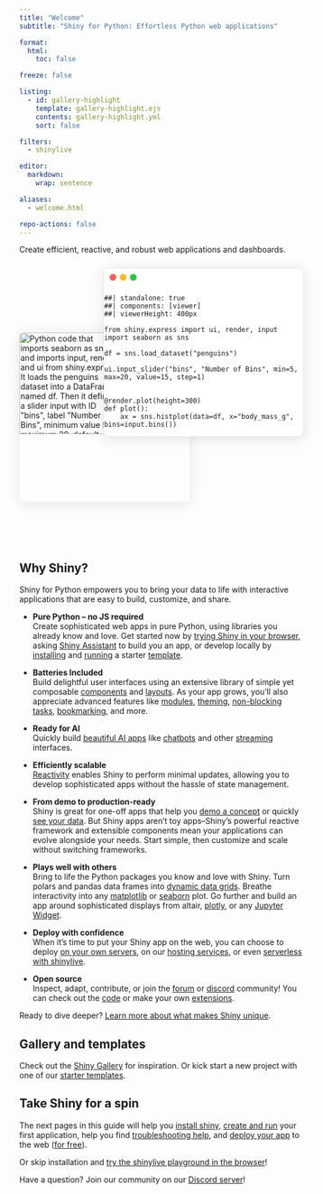 ```yaml
---
title: "Welcome"
subtitle: "Shiny for Python: Effortless Python web applications"

format:
  html:
    toc: false

freeze: false

listing:
  - id: gallery-highlight
    template: gallery-highlight.ejs
    contents: gallery-highlight.yml
    sort: false

filters:
  - shinylive

editor:
  markdown:
    wrap: sentence

aliases:
  - welcome.html

repo-actions: false
---
```


Create efficient, reactive, and robust web applications and dashboards.

::: {.floating-code-app .column-page-inset-right}
```{=html}
<img src="assets/code-welcome.svg" class="img-shadow floating-code", alt='Python code that imports seaborn as sns and imports input, render, and ui from shiny.express. It loads the penguins dataset into a DataFrame named df. Then it defines a slider input with ID "bins", label "Number of Bins", minimum value 5, maximum 20, default value 15, and step size 1. A reactive plot is defined using the @render.plot decorator with a height of 300. The plot function calls sns.histplot with the df DataFrame, uses "body_mass_g" for the x-axis, and sets the number of bins using the current value of input.bins().'>
```

::: {.floating-app}
```{=html}
<div class="traffic-lights">
  <div class="traffic-light red"></div>
  <div class="traffic-light yellow"></div>
  <div class="traffic-light green"></div>
</div>
```
```shinylive-python
##| standalone: true
##| components: [viewer]
##| viewerHeight: 400px

from shiny.express import ui, render, input
import seaborn as sns

df = sns.load_dataset("penguins")

ui.input_slider("bins", "Number of Bins", min=5, max=20, value=15, step=1)


@render.plot(height=300)
def plot():
    ax = sns.histplot(data=df, x="body_mass_g", bins=input.bins())
```
:::

```{=html}
<style>
.floating-app .shinylive-wrapper {
  padding: 0.5em;
  background-color: white;
  margin: 0;
  border-radius: 0 0 8px 8px;
  border-right: none;
  border-bottom: none;
  border-left: none;
}

.floating-code-app {
  position: relative;
  width: 100%;
  min-height: 500px;
}

.floating-code,
.floating-app {
  border-radius: 8px;
  transition: all 0.4s cubic-bezier(0.34, 1.56, 0.64, 1);
  transition-delay: 100ms;
}

/* Traffic lights */
.traffic-lights {
  --traffic-light-size: 12px;
  --traffic-light-gap: 6px;
  --traffic-light-padding: 10px;
  display: flex;
  gap: var(--traffic-light-gap);
  padding: var(--traffic-light-padding);
}

.traffic-light {
  width: var(--traffic-light-size);
  height: var(--traffic-light-size);
  border-radius: 50%;
}

.red { background: #FF5F56; }
.yellow { background: #FFBD2E; }
.green { background: #27C93F; }

/* Desktop/tablet layout */
@media (min-width: 768px) {
  .floating-code,
  .floating-app {
    position: absolute;
  }

  .floating-code {
    left: 0;
    top: 125px;
    width: 60%;
    box-shadow: 0 4px 24px rgba(0, 0, 0, 0.1);
    z-index: 1; /* Below app by default */
  }

  .floating-app {
    right: 0;
    top: 10px;
    width: 70%;
    background: #ffffff;
    border: 1px solid rgba(0, 0, 0, 0.1);
    box-shadow: 0 4px 24px rgba(0, 0, 0, 0.1);
    z-index: 2; /* Above code by default */
  }

  .floating-code:hover {
    transform: translate(0, -14px);
    box-shadow: -8px 12px 32px rgba(0, 0, 0, 0.2) !important;
    z-index: 3;
    width: 80%;
  }

  .floating-code:hover + .floating-app {
    transform: translate(-20px, 0px) scale(0.9);
    box-shadow: 0 4px 16px rgba(0, 0, 0, 0.08);
    opacity: 0.8;
  }
}

/* Mobile layout */
@media (max-width: 767px) {
  .floating-code,
  .floating-app {
    position: relative;
    width: 100%;
    margin-bottom: 20px;
    box-shadow: 0 4px 24px rgba(0, 0, 0, 0.1);
  }

  .traffic-lights {
    --traffic-light-padding: 6px;
    --traffic-light-gap: 4px;
    --traffic-light-size: clamp(5px, 1.66vw, 12px);
  }
}
</style>
```
:::

## Why Shiny?

Shiny for Python empowers you to bring your data to life with interactive applications that are easy to build, customize, and share.

- **Pure Python – no JS required**<br>
Create sophisticated web apps in pure Python, using libraries you already know and love.
Get started now by [trying Shiny in your browser](https://shinylive.io/py/examples/), asking [Shiny Assistant](https://shiny.posit.co/blog/posts/shiny-assistant/) to build you an app, or develop locally by [installing](install.qmd) and [running](create-run.qmd) a starter [template](/templates/).

- **Batteries Included**<br>
Build delightful user interfaces using an extensive library of simple yet composable [components](/components/) and [layouts](/layouts/).
As your app grows, you'll also appreciate advanced features like [modules](/docs/modules.qmd), [theming](/docs/ui-customize.qmd), [non-blocking tasks](/docs/nonblocking.qmd), [bookmarking](https://shiny.posit.co/blog/posts/shiny-python-1.4/), and more.

- **Ready for AI**<br>
Quickly build [beautiful AI apps](/docs/genai-inspiration.qmd) like [chatbots](/docs/genai-chatbots.qmd) and other [streaming](/docs/genai-stream.qmd) interfaces.


- **Efficiently scalable**<br>
[Reactivity](/docs/reactive-foundations.qmd) enables Shiny to perform minimal updates, allowing you to develop sophisticated apps without the hassle of state management.

- **From demo to production-ready**<br>
Shiny is great for one-off apps that help you [demo a concept](https://shinylive.io/py/app/#orbit-simulation) or quickly [see your data](https://gallery.shinyapps.io/superzip/).
But Shiny apps aren’t toy apps–Shiny's powerful reactive framework and extensible components mean your applications can evolve alongside your needs.
Start simple, then customize and scale without switching frameworks.

- **Plays well with others**<br>
Bring to life the Python packages you know and love with Shiny.
Turn polars and pandas data frames into [dynamic data grids](/components/outputs/data-grid/). Breathe interactivity into any [matplotlib](/components/outputs/plot-matplotlib/) or [seaborn](/components/outputs/plot-seaborn/) plot.
Go further and build an app around sophisticated displays from altair, [plotly](/components/outputs/plot-plotly/), or any [Jupyter Widget](/docs/jupyter-widgets.qmd).

- **Deploy with confidence**<br>
When it’s time to put your Shiny app on the web, you can choose to deploy [on your own servers](/get-started/deploy-on-prem.qmd), on our [hosting services](/get-started/deploy-cloud.qmd), or even [serverless with shinylive](/get-started/shinylive.qmd).

- **Open source**<br>
Inspect, adapt, contribute, or join the [forum](https://forum.posit.co/c/shiny) or [discord](https://discord.com/invite/yMGCamUMnS) community! You can check out the [code](https://github.com/posit-dev/py-shiny/) or make your own [extensions](/docs/custom-component-one-off.qmd).

Ready to dive deeper? [Learn more about what makes Shiny unique](what-is-shiny.qmd).


## Gallery and templates

Check out the [Shiny Gallery](/gallery/) for inspiration.
Or kick start a new project with one of our [starter templates](/templates/).


:::: {.column-page-inset-right}
::: {#gallery-highlight}
:::
::::


## Take Shiny for a spin

The next pages in this guide will help you [install shiny](install.qmd), [create and run](create-run.qmd) your first application, help you find [troubleshooting help](debug.qmd), and [deploy your app](deploy.qmd) to the web ([for free](deploy-cloud.qmd)).

Or skip installation and [try the shinylive playground in the browser](https://shinylive.io/py/examples/)!

Have a question?
Join our community on our [Discord server](https://discord.com/invite/yMGCamUMnS)!
